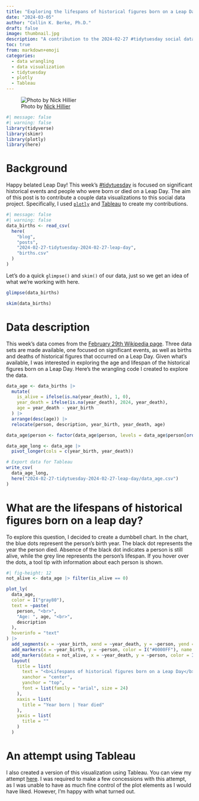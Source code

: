 ```yaml
---
title: "Exploring the lifespans of historical figures born on a Leap Day"
date: "2024-03-05"
author: "Collin K. Berke, Ph.D."
draft: false 
image: thumbnail.jpg
description: "A contribution to the 2024-02-27 #tidytuesday social data project"
toc: true
from: markdown+emoji
categories:
  - data wrangling
  - data visualization
  - tidytuesday 
  - plotly
  - Tableau
---
```


![Photo by [Nick Hillier](https://unsplash.com/photos/assorted-numbers-photography-yD5rv8_WzxA)](thumbnail-wide.jpg)

```r
#| message: false
#| warning: false
library(tidyverse)
library(skimr)
library(plotly)
library(here)
```

# Background

Happy belated Leap Day! This week's [#tidytuesday](https://github.com/rfordatascience/tidytuesday/blob/master/data/2024/2024-02-27/readme.md) is focused on significant historical events and people who were born or died on a Leap Day. The aim of this post is to contribute a couple data visualizations to this social data project. Specifically, I used [`plotly`](https://plotly.com/r/) and [Tableau](https://www.tableau.com/) to create my contributions.

```r
#| message: false
#| warning: false
data_births <- read_csv(
  here(
    "blog",
    "posts",
    "2024-02-27-tidytuesday-2024-02-27-leap-day",
    "births.csv"
  )
)
```

Let's do a quick `glimpse()` and `skim()` of our data, just so we get an idea of what we're working with here. 

```r
glimpse(data_births)
```

```r
skim(data_births)
```

# Data description

This week's data comes from the [February 29th Wikipedia page](https://en.wikipedia.org/wiki/February_29). Three data sets are made available, one focused on significant events, as well as births and deaths of historical figures that occurred on a Leap Day. Given what's available, I was interested in exploring the age and lifespan of the historical figures born on a Leap Day. Here's the wrangling code I created to explore the data.

```r
data_age <- data_births |>
  mutate(
    is_alive = ifelse(is.na(year_death), 1, 0),
    year_death = ifelse(is.na(year_death), 2024, year_death),
    age = year_death - year_birth
  ) |>
  arrange(desc(age)) |> 
  relocate(person, description, year_birth, year_death, age)

data_age$person <- factor(data_age$person, levels = data_age$person[order(data_age$year_birth)])
```

```r
data_age_long <- data_age |>
  pivot_longer(cols = c(year_birth, year_death))

# Export data for Tableau
write_csv(
  data_age_long, 
  here("2024-02-27-tidytuesday-2024-02-27-leap-day/data_age.csv")
)
```

# What are the lifespans of historical figures born on a leap day?

To explore this question, I decided to create a dumbbell chart. In the chart, the blue dots represent the person's birth year. The black dot represents the year the person died. Absence of the black dot indicates a person is still alive, while the grey line represents the person's lifespan. If you hover over the dots, a tool tip with information about each person is shown.

```r
#| fig-height: 12 
not_alive <- data_age |> filter(is_alive == 0)

plot_ly(
  data_age, 
  color = I("gray80"),
  text = ~paste(
    person, "<br>",
    "Age: ", age, "<br>",
    description 
  ),
  hoverinfo = "text"
) |>
  add_segments(x = ~year_birth, xend = ~year_death, y = ~person, yend = ~person, showlegend = FALSE) |>
  add_markers(x = ~year_birth, y = ~person, color = I("#0000FF"), name = "Birth year") |>
  add_markers(data = not_alive, x = ~year_death, y = ~person, color = I("black"), name = "Year passed") |>
  layout(
    title = list(
      text = "<b>Lifespans of historical figures born on a Leap Day</b>",
      xanchor = "center",
      yanchor = "top",
      font = list(family = "arial", size = 24)
    ),
    xaxis = list(
      title = "Year born | Year died"
    ),
    yaxis = list(
      title = ""
    )
  )
```

# An attempt using Tableau

I also created a version of this visualization using Tableau. You can view my attempt [here](https://public.tableau.com/shared/WRX94RDS3?:display_count=n&:origin=viz_share_link). I was required to make a few concessions with this attempt, as I was unable to have as much fine control of the plot elements as I would have liked. However, I'm happy with what turned out.
